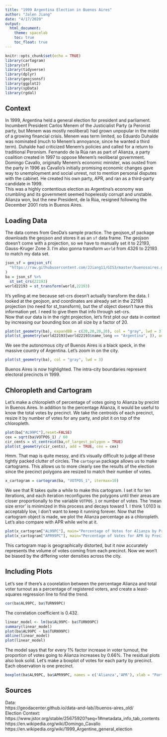 ```yaml
---
title: "1999 Argentina Election in Buenos Aires"
author: "Jalen Jiang"
date: "4/17/2020"
output: 
  html_document:
    theme: spacelab
    toc: true
    toc_float: true
---
```


```r
knitr::opts_chunk$set(echo = TRUE)
library(cartogram)
library(sf)
library(tidyverse)
library(dplyr)
library(geojsonsf)
library(ggplot2)
library(spData)
library(rgdal)
```

## Context

In 1999, Argentina held a general election for president and parliament. Incumbent President Carlos Menem of the Justicialist Party (a Peronist party, but Menem was mostly neoliberal) had grown unpopular in the midst of a growing financial crisis. Menem was term limited, so Eduardo Duhalde was nominated (much to Menem's annoyance, since he wanted a third term). Duhalde had criticized Menem's policies and called for a return to traditional Peronism. Fernando de la Rúa ran as part of Alianza, a party coalition created in 1997 to oppose Menem's neoliberal government. Domingo Cavallo, originally Menem's economic minister, was ousted from the party in 1996 as Cavallo's initially promising economic changes gave way to unemployment and social unrest, not to mention personal disputes with the cabinet. He created his own party, APR, and ran as a third-party candidate in 1999.  
This was a highly contentious election as Argentina's economy was crumbling and its government seemed hopelessly corrupt and unstable. Alianza won, but the new President, de la Rúa, resigned following the December 2001 riots in Buenos Aires.

## Loading Data

The data comes from GeoDa's sample practice. The geojson_sf package downloads the geojson and stores it as an `sf` data frame. The geojson doesn't come with a projection, so we have to manually set it to 22193, Gauss-Kruger Zone 3. I'm also gonna transform `world` from 4326 to 22193 to match my data set.

```r
json_sf = geojson_sf(
  "https://raw.githubusercontent.com/JJiang11/GIS3/master/buenosaires.geojson"
)
ba = json_sf %>%
  st_set_crs(22193)
world22193 = st_transform(world,22193)
```

It's yelling at me because set-crs doesn't actually transform the data. I looked at the geojson, and coordinates are already set in the 22193 projection (no need for st_transform), but the sf object doesn't have this information yet. I need to give them that info through set-crs.  
Now that our data is in the right projection, let's first plot our data in context by increasing our bounding box on all size by a factor of 20.

```r
plot(st_geometry(ba), expandBB = c(20,20,20,20), col = "gray", lwd = 3)
plot(st_geometry(world22193[world22193$name_long == "Argentina", ]), add=TRUE)
```

We see the autonomous city of Buenos Aires is a black speck, in the massive country of Argentina. Let's zoom in on the city.

```r
plot(st_geometry(ba), col = "gray", lwd = 3)
```

Buenos Aires is now highlighted. The intra-city boundaries represent electoral precincts in 1999.

## Chloropleth and Cartogram

Let's make a chloropleth of percentage of votes going to Alianza by precint in Buenos Aires. In addition to the percentage Alianza, it would be useful to know the total votes by precinct. We take the centroids of each precinct, resize it by number of votes for any party, and plot it on top of the chloropleth.

```r
plot(ba["AL99PC"],reset=FALSE)
cex = sqrt(ba$VOTPOS_1) / 60
cir_cents = st_centroid(ba,of_largest_polygon = TRUE)
plot(st_geometry(cir_cents), add = TRUE, cex = cex)

```

Hmm. That map is quite messy, and it's visually difficult to judge all these tightly packed clutter of circles. The `cartogram` package allows us to make cartograms. This allows us to more clearly see the results of the election since the precinct polygons are resized to match their number of votes.

```r
x_cartogram = cartogram(ba, "VOTPOS_1", itermax=10)
```

We see that R takes quite a while to make this cartogram. I set it for ten iterations, and each iteration reconfigures the polygons until their areas are closer proportionally to the variable `VOTPOS_1` or number of votes. The 'mean size error' is minimized in this process and decays toward 1. I think 1.0103 is acceptably low, I don't want to keep it running forever.
Now that the cartogram object is made, we plot the Alianza percentage as a chloropleth. Let's also compare with APR while we're at it.  

```r
plot(x_cartogram["AL99PC"], main="Percentage of Votes for Alianza by Precinct", breaks = c(0,0.1,0.2,0.3,0.4,0.5,0.6,0.7,0.8,0.9,1.0))
plot(x_cartogram["APR99PC"], main="Percentage of Votes for APR by Precinct", breaks = c(0,0.1,0.2,0.3,0.4,0.5,0.6,0.7,0.8,0.9,1.0))
```  

This cartogram map is geographically distorted, but it now accurately represents the volume of votes coming from each precinct. Now we won't be biased by the differing voter densities across the city.

## Including Plots

Let's see if there's a coorelation between the percentage Alianza and total voter turnout as a percentage of registered voters, and create a least-squares regression line to find the trend. 

```r
cor(ba$AL99PC, ba$TURN99PC)
```

The correlation coefficient is 0.432. 

```r
linear_model <- lm(ba$AL99PC~ ba$TURN99PC)
summary(linear_model)
plot(ba$AL99PC ~ ba$TURN99PC)
abline(linear_model)
plot(linear_model)
```

The model says that for every 1% factor increase in voter turnout, the proportion of votes going to Alianza increases by 0.66%. The residual plots also look solid. 
Let's make a boxplot of votes for each party by precinct. Each observation is one precinct.

```r
boxplot(ba$AL99PC, ba$APR99PC, names = c('Alianza','APR'), xlab = "Party", ylab = "Proportion of Votes", main = "1999 Election Results in Buenos Aires by Precinct")
```

## Sources

Data:  
https://geodacenter.github.io/data-and-lab//buenos-aires_old/  
Election Context:  
https://www.jstor.org/stable/25675920?seq=1#metadata_info_tab_contents  
https://en.wikipedia.org/wiki/Domingo_Cavallo  
https://en.wikipedia.org/wiki/1999_Argentine_general_election  